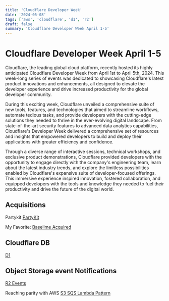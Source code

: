 ```yaml
---
title: 'Cloudflare Developer Week'
date: '2024-05-08'
tags: ['aws', 'cloudflare', 'd1', 'r2']
draft: false
summary: 'Cloudflare Developer Week April 1-5'
---
```


# Cloudflare Developer Week April 1-5

Cloudflare, the leading global cloud platform, recently hosted its highly anticipated Cloudflare Developer Week from April 1st to April 5th, 2024. This week-long series of events was dedicated to showcasing Cloudflare's latest product innovations and enhancements, all designed to elevate the developer experience and drive increased productivity for the global developer community.

During this exciting week, Cloudflare unveiled a comprehensive suite of new tools, features, and technologies that aimed to streamline workflows, automate tedious tasks, and provide developers with the cutting-edge solutions they needed to thrive in the ever-evolving digital landscape. From state-of-the-art security features to advanced data analytics capabilities, Cloudflare's Developer Week delivered a comprehensive set of resources and insights that empowered developers to build and deploy their applications with greater efficiency and confidence.

Through a diverse range of interactive sessions, technical workshops, and exclusive product demonstrations, Cloudflare provided developers with the opportunity to engage directly with the company's engineering team, learn about the latest industry trends, and explore the limitless possibilities enabled by Cloudflare's expansive suite of developer-focused offerings. This immersive experience inspired innovation, fostered collaboration, and equipped developers with the tools and knowledge they needed to fuel their productivity and drive the future of the digital world.

## Acquisitions
Partykit
[PartyKit](https://blog.cloudflare.com/cloudflare-acquires-partykit)

My Favorite:
[Baselime Acquired](https://blog.cloudflare.com/cloudflare-acquires-baselime-expands-observability-capabilities)

## Cloudflare DB

[D1](https://blog.cloudflare.com/building-d1-a-global-database)

## Object Storage event Notifications

[R2 Events](https://blog.cloudflare.com/r2-events-gcs-migration-infrequent-access)

Reaching parity with AWS [S3 SQS Lambda Pattern](https://serverlessland.com/patterns/cdk-s3-sqs-lambda-dynamodb)

